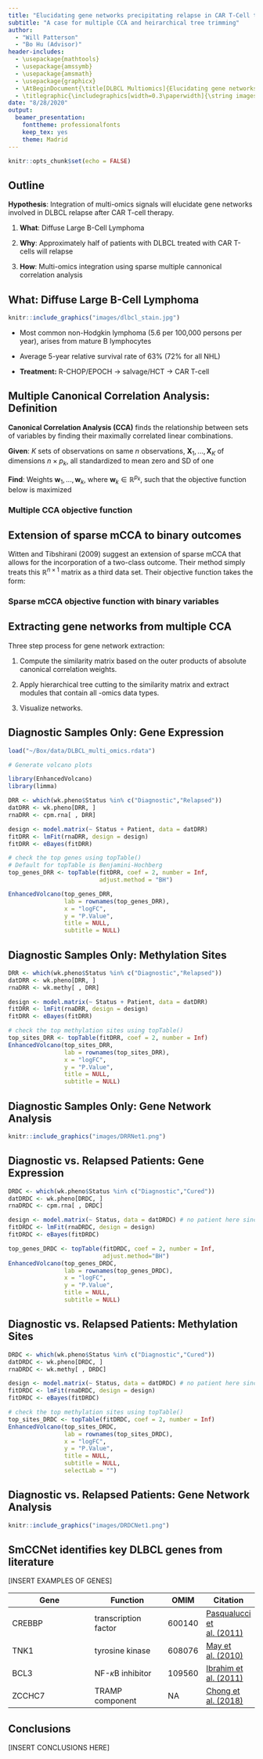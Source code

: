 ```yaml
---
title: "Elucidating gene networks precipitating relapse in CAR T-Cell treated diffuse large B-cell lymphoma"
subtitle: "A case for multiple CCA and heirarchical tree trimming"
author: 
  - "Will Patterson"
  - "Bo Hu (Advisor)"
header-includes:
  - \usepackage{mathtools}
  - \usepackage{amssymb}
  - \usepackage{amsmath}
  - \usepackage{graphicx}
  - \AtBeginDocument{\title[DLBCL Multiomics]{Elucidating gene networks precipitating relapse in CAR T-Cell treated diffuse large B-cell lymphoma}}
  - \titlegraphic{\includegraphics[width=0.3\paperwidth]{\string images/cclogo.jpg}} 
date: "8/28/2020"
output: 
  beamer_presentation: 
    fonttheme: professionalfonts
    keep_tex: yes
    theme: Madrid
---
```


```r
knitr::opts_chunk$set(echo = FALSE)
```

## Outline

**Hypothesis**: Integration of multi-omics signals will elucidate gene networks involved in DLBCL relapse after CAR T-cell therapy.

1. **What**: Diffuse Large B-Cell Lymphoma

2. **Why**: Approximately half of patients with DLBCL treated with CAR T-cells will relapse

3. **How**: Multi-omics integration using sparse multiple cannonical correlation analysis

## What: Diffuse Large B-Cell Lymphoma

```r
knitr::include_graphics("images/dlbcl_stain.jpg")
```

- Most common non-Hodgkin lymphoma (5.6 per 100,000 persons per year), arises from mature B lymphocytes

- Average 5-year relative survival rate of 63\% (72\% for all NHL)

- **Treatment:** R-CHOP/EPOCH $\rightarrow$ salvage/HCT $\rightarrow$ CAR T-cell

## Multiple Canonical Correlation Analysis: Definition

**Canonical Correlation Analysis (CCA)** finds the relationship between sets of variables by finding their maximally correlated linear combinations.

**Given**: $K$ sets of observations on same $n$ observations, $\textbf{X}_1,...,\textbf{X}_K$ of dimensions $n \times p_k$, all standardized to mean zero and SD of one

**Find**: Weights $\textbf{w}_1,...,\textbf{w}_k$, where $\textbf{w}_k \in \mathbb{R}^{p_k}$, such that the objective function below is maximized

### Multiple CCA objective function
\begin{equation} \label{eq:penalized_smcca}
    \text{maximize}_{\textbf{w}_1,...,\textbf{w}_K} \sum_{i<j} \textbf{w}_i^T\textbf{X}_i^T\textbf{X}_j\textbf{w}_j \text{ subject to }||\textbf{w}_i||^2 \leq 1, P_i(\textbf{w}_i) \leq c_i, \forall i \notag
\end{equation} 
\begin{center}
(where $P_i$ is the $L_1$ penalty for $i^{th}$ set)
\end{center}

## Extension of sparse mCCA to binary outcomes

Witten and Tibshirani (2009) suggest an extension of sparse mCCA that allows for the incorporation of a two-class outcome. Their method simply treats this $\mathbb{R}^{n\times1}$ matrix as a third data set. Their objective function takes the form:

### Sparse mCCA objective function with binary variables
\begin{equation} \label{eq:penalized_smcca_with_binary}
\text{maximize}_{\textbf{w}_1, \textbf{w}_2, \textbf{w}_3} \textbf{w}_1^T\textbf{X}_1^T\textbf{X}_2\textbf{w}_2 +
    \textbf{w}_1^T\textbf{X}_1^T\textbf{y}\textbf{w}_3 +
    \textbf{w}_2^T\textbf{X}_2^T\textbf{y}\textbf{w}_3 \notag \end{equation} 
\begin{equation} \text{subject to }||\textbf{w}_i||^2 \leq 1, P_i(\textbf{w}_i) \leq c_i, \forall i \notag
\end{equation} 

## Extracting gene networks from multiple CCA

Three step process for gene network extraction:

1. Compute the similarity matrix based on the outer products of absolute canonical correlation weights.

2. Apply hierarchical tree cutting to the similarity matrix and extract modules that contain all -omics data types.

3. Visualize networks.

## Diagnostic Samples Only: Gene Expression

```r
load("~/Box/data/DLBCL_multi_omics.rdata")

# Generate volcano plots

library(EnhancedVolcano)
library(limma)

DRR <- which(wk.pheno$Status %in% c("Diagnostic","Relapsed"))
datDRR <- wk.pheno[DRR, ]
rnaDRR <- cpm.rna[ , DRR]

design <- model.matrix(~ Status + Patient, data = datDRR)
fitDRR <- lmFit(rnaDRR, design = design)
fitDRR <- eBayes(fitDRR)

# check the top genes using topTable()
# Default for topTable is Benjamini-Hochberg
top_genes_DRR <- topTable(fitDRR, coef = 2, number = Inf,
                          adjust.method = "BH")

EnhancedVolcano(top_genes_DRR, 
                lab = rownames(top_genes_DRR), 
                x = "logFC", 
                y = "P.Value",
                title = NULL,
                subtitle = NULL)
```


## Diagnostic Samples Only: Methylation Sites

```r
DRR <- which(wk.pheno$Status %in% c("Diagnostic","Relapsed"))
datDRR <- wk.pheno[DRR, ]
rnaDRR <- wk.methy[ , DRR]

design <- model.matrix(~ Status + Patient, data = datDRR)
fitDRR <- lmFit(rnaDRR, design = design)
fitDRR <- eBayes(fitDRR)

# check the top methylation sites using topTable()
top_sites_DRR <- topTable(fitDRR, coef = 2, number = Inf)
EnhancedVolcano(top_sites_DRR, 
                lab = rownames(top_sites_DRR), 
                x = "logFC", 
                y = "P.Value",
                title = NULL,
                subtitle = NULL)
```


## Diagnostic Samples Only: Gene Network Analysis

```r
knitr::include_graphics("images/DRRNet1.png")
```

## Diagnostic vs. Relapsed Patients: Gene Expression
```r
DRDC <- which(wk.pheno$Status %in% c("Diagnostic","Cured"))
datDRDC <- wk.pheno[DRDC, ]
rnaDRDC <- cpm.rna[ , DRDC]

design <- model.matrix(~ Status, data = datDRDC) # no patient here since these are independent samples
fitDRDC <- lmFit(rnaDRDC, design = design)
fitDRDC <- eBayes(fitDRDC)

top_genes_DRDC <- topTable(fitDRDC, coef = 2, number = Inf,
                           adjust.method="BH")
EnhancedVolcano(top_genes_DRDC, 
                lab = rownames(top_genes_DRDC), 
                x = "logFC", 
                y = "P.Value",
                title = NULL,
                subtitle = NULL)
```

## Diagnostic vs. Relapsed Patients: Methylation Sites

```r
DRDC <- which(wk.pheno$Status %in% c("Diagnostic","Cured"))
datDRDC <- wk.pheno[DRDC, ]
rnaDRDC <- wk.methy[ , DRDC]

design <- model.matrix(~ Status, data = datDRDC) # no patient here since these are independent samples
fitDRDC <- lmFit(rnaDRDC, design = design)
fitDRDC <- eBayes(fitDRDC)

# check the top methylation sites using topTable()
top_sites_DRDC <- topTable(fitDRDC, coef = 2, number = Inf)
EnhancedVolcano(top_sites_DRDC, 
                lab = rownames(top_sites_DRDC), 
                x = "logFC", 
                y = "P.Value",
                title = NULL,
                subtitle = NULL,
                selectLab = "")
```


## Diagnostic vs. Relapsed Patients: Gene Network Analysis

```r
knitr::include_graphics("images/DRDCNet1.png")
```

## SmCCNet identifies key DLBCL genes from literature

[INSERT EXAMPLES OF GENES]

| Gene | Function | OMIM | Citation |
|---------------|-------------|------|---------|
| CREBBP | transcription factor  | 600140 | [Pasqualucci et al. (2011)](https://www.nature.com/articles/nature09730) |
| TNK1 | tyrosine kinase | 608076 | [May et al. (2010)](https://www.ncbi.nlm.nih.gov/pmc/articles/PMC2917161/) |
| BCL3 | NF-$\kappa$B inhibitor | 109560 | [Ibrahim et al. (2011)](https://pubmed.ncbi.nlm.nih.gov/21752100/) |
| ZCCHC7 | TRAMP component | NA | [Chong et al. (2018)](https://pubmed.ncbi.nlm.nih.gov/30348671/) |

## Conclusions

[INSERT CONCLUSIONS HERE]
